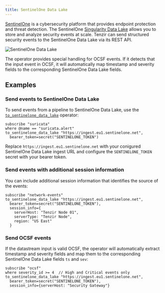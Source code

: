 ```yaml
---
title: SentinelOne Data Lake
---
```


[SentinelOne](https://www.sentinelone.com) is a cybersecurity platform that
provides endpoint protection and threat detection. The SentinelOne [Singularity
Data Lake](https://www.sentinelone.com/products/singularity-data-lake/) allows
you to store and analyze security events at scale. Tenzir can send structured
security events to the SentinelOne Data Lake via its REST API.

![SentinelOne Data Lake](sentinelone-data-lake.svg)

The operator provides special handling for OCSF events. If it detects that the
input event in OCSF, it will automatically map timestamp and severity fields to
the corresponding SentinelOne Data Lake fields.

## Examples

### Send events to SentinelOne Data Lake

To send events from a pipeline to SentinelOne Data Lake, use the
[`to_sentinelone_data_lake`](/reference/operators/to_sentinelone_data_lake)
operator:

```tql
subscribe "suricata"
where @name == "suricata.alert"
to_sentinelone_data_lake "https://ingest.eu1.sentinelone.net",
  bearer_token=secret("SENTINELONE_TOKEN")
```

Replace `https://ingest.eu1.sentinelone.net` with your conigured SentinelOne
Data Lake ingest URL and configure the `SENTINELONE_TOKEN` secret with your
bearer token.

### Send events with additional session information

You can include additional session information that identifies the source of the
events:

```tql
subscribe "network-events"
to_sentinelone_data_lake "https://ingest.eu1.sentinelone.net",
  bearer_token=secret("SENTINELONE_TOKEN"),
  session_info={
    serverHost: "Tenzir Node 01",
    serverType: "Tenzir Node",
    region: "US East"
  }
```

### Send OCSF events

If the datastream input is valid OCSF, the operator will automatically extract
timestamp and severity fields and map them to the corresponding SentinelOne Data
Lake fields `ts` and `sev`:

```tql
subscribe "ocsf"
where severity_id >= 4  // High and Critical events only
to_sentinelone_data_lake "https://ingest.eu1.sentinelone.net",
  bearer_token=secret("SENTINELONE_TOKEN"),
  session_info={serverHost: "Security Gateway"}
```
